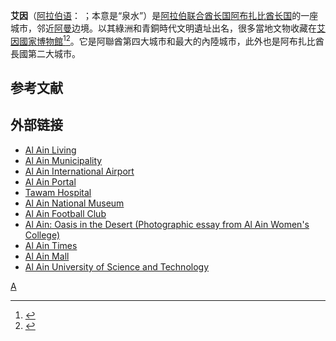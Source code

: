 {{for|主场位于该城市的一家足球俱乐部|艾因足球俱樂部|}}
{{Infobox settlement
|name = 艾因
|official_name = 
|native_name = الْـعَـيْـن {{ar icon}}
|settlement_type = 市
|translit_lang1_type = 阿拉伯語
|translit_lang1_info = الْـعَـيْـن
|image_skyline = 
|image_caption = 市中心街景
|image_flag = 
|image_coat = 
|pushpin_map = UAE
|pushpin_map_caption = 在阿聯酋的位置
|government_type = 
|subdivision_type = 主權國
|subdivision_name = [[阿聯酋|阿聯酋]]
|subdivision_type1 = 酋長國
|subdivision_name1 = [[阿布扎比酋長國|阿布扎比酋長國]]
|parts_type = 
|leader_title = 
|leader_name = 

|area_total_km2 = 15,100
|population_as_of = 2017年
|population_total = 766,936
|population_density_km2 = auto
|utc_offset = +4
|timezone = 阿聯酋標準時間
|coordinates = {{coord|24|12|27|N|55|44|41|E|region:AE|display=inline,title}}
|elevation_m = 292
|footnotes = 
  {{Infobox UNESCO World Heritage Site
  |child = yes
  |Official_name = Cultural Sites of Al Ain (Hafit, Hili, Bidaa Bint Saud and Oases Areas)
  |ID = 1343
  |Year = 2011
  |Criteria = 文化遺產標準：iii, iv, v
  }}
}}

'''艾因'''（[[阿拉伯语|阿拉伯语]]：'''{{lang|ar|العين}}''' {{transl|ar|''al-ʿayn''}}；本意是“泉水”）是[[阿拉伯联合酋长国|阿拉伯联合酋长国]][[阿布扎比酋长国|阿布扎比酋长国]]的一座城市，邻近[[阿曼|阿曼]]边境。以其綠洲和青銅時代文明遺址出名，很多當地文物收藏在[[艾因國家博物館|艾因國家博物館]]<ref name="Visitabudhabi">{{cite web |work=''VisitAbuDhabi.ae'' |title=Al Ain National Museum |url=https://visitabudhabi.ae/en/see.and.do/attractions.and.landmarks/cultural.attractions/al.ain.national.museum.aspx |access-date=2017-08-06}}</ref><ref name="PastHorizons2012">{{cite news |work=''Past Horizons'' |title=Museum and archaeological park for Abu Dhabi |url=http://www.pasthorizonspr.com/index.php/archives/02/2012/museum-and-archaeological-park-for-abu-dhabi |dead-url=yes |archiveurl=https://web.archive.org/web/20120306220830/http://www.pasthorizonspr.com/index.php/archives/02/2012/museum-and-archaeological-park-for-abu-dhabi |archivedate=2012-03-06 |accessdate=2013-12-21}}</ref>。它是阿聯酋第四大城市和最大的內陸城市，此外也是阿布扎比酋長國第二大城市。

== 参考文献 ==
{{reflist}}

== 外部链接 ==
{{commons category|Al Ain (Abu Dhabi)}}
* [https://web.archive.org/web/20080912235303/http://alainliving.com/ Al Ain Living]
* [http://www.am.ae/ Al Ain Municipality]
* [https://web.archive.org/web/20071103091428/http://www.alain-airport.gov.ae/ Al Ain International Airport]
* [https://web.archive.org/web/20050207174237/http://www.alain.ae/ Al Ain Portal]
* [https://web.archive.org/web/20090506080515/http://www.tawam-hosp.gov.ae/ Tawam Hospital]
* [https://web.archive.org/web/20100704170940/http://www.aam.gov.ae/ Al Ain National Museum]
* [http://www.alainclub.com/ Al Ain Football Club] {{Wayback|url=http://www.alainclub.com/ |date=20100325231833 }}
* [https://web.archive.org/web/20120503021748/http://aaw.hct.ac.ae/english/al_ain/al_ain_main.htm Al Ain: Oasis in the Desert (Photographic essay from Al Ain Women's College)]
* [https://web.archive.org/web/20080224015807/http://www.alaintimes.ae/ Al Ain Times]
* [http://alainmall.org/ Al Ain Mall] {{Wayback|url=http://alainmall.org/ |date=20080323051403 }}
* [https://web.archive.org/web/20080930163624/http://www.alainuniversity.ac.ae/ Al Ain University of Science and Technology]
{{阿布達比}}

{{United Arab Emirates-stub}}

[[Category:阿拉伯联合酋长国城市|A]]